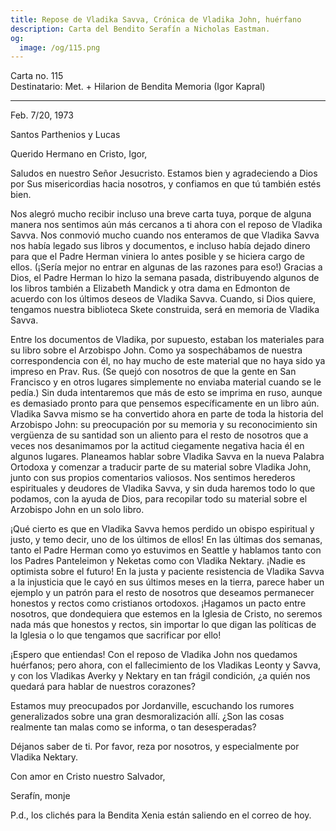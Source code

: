 ```yaml
---
title: Repose de Vladika Savva, Crónica de Vladika John, huérfano
description: Carta del Bendito Serafín a Nicholas Eastman.
og:
  image: /og/115.png
---
```


<div style={{textAlign:'right', fontFamily:'monospace'}}>Carta no. 115</div>
<div style={{textAlign:'left', fontFamily:'monospace'}}>Destinatario: Met. + Hilarion de Bendita Memoria (Igor Kapral)</div>

---

Feb. 7/20, 1973

Santos Parthenios y Lucas

Querido Hermano en Cristo, Igor,

Saludos en nuestro Señor Jesucristo. Estamos bien y agradeciendo a Dios por Sus misericordias hacia nosotros, y confiamos en que tú también estés bien.

Nos alegró mucho recibir incluso una breve carta tuya, porque de alguna manera nos sentimos aún más cercanos a ti ahora con el reposo de Vladika Savva. Nos conmovió mucho cuando nos enteramos de que Vladika Savva nos había legado sus libros y documentos, e incluso había dejado dinero para que el Padre Herman viniera lo antes posible y se hiciera cargo de ellos. (¡Sería mejor no entrar en algunas de las razones para eso!) Gracias a Dios, el Padre Herman lo hizo la semana pasada, distribuyendo algunos de los libros también a Elizabeth Mandick y otra dama en Edmonton de acuerdo con los últimos deseos de Vladika Savva. Cuando, si Dios quiere, tengamos nuestra biblioteca Skete construida, será en memoria de Vladika Savva.

Entre los documentos de Vladika, por supuesto, estaban los materiales para su libro sobre el Arzobispo John. Como ya sospechábamos de nuestra correspondencia con él, no hay mucho de este material que no haya sido ya impreso en Prav. Rus. (Se quejó con nosotros de que la gente en San Francisco y en otros lugares simplemente no enviaba material cuando se le pedía.) Sin duda intentaremos que más de esto se imprima en ruso, aunque es demasiado pronto para que pensemos específicamente en un libro aún. Vladika Savva mismo se ha convertido ahora en parte de toda la historia del Arzobispo John: su preocupación por su memoria y su reconocimiento sin vergüenza de su santidad son un aliento para el resto de nosotros que a veces nos desanimamos por la actitud ciegamente negativa hacia él en algunos lugares. Planeamos hablar sobre Vladika Savva en la nueva Palabra Ortodoxa y comenzar a traducir parte de su material sobre Vladika John, junto con sus propios comentarios valiosos. Nos sentimos herederos espirituales y deudores de Vladika Savva, y sin duda haremos todo lo que podamos, con la ayuda de Dios, para recopilar todo su material sobre el Arzobispo John en un solo libro.

¡Qué cierto es que en Vladika Savva hemos perdido un obispo espiritual y justo, y temo decir, uno de los últimos de ellos! En las últimas dos semanas, tanto el Padre Herman como yo estuvimos en Seattle y hablamos tanto con los Padres Panteleimon y Neketas como con Vladika Nektary. ¡Nadie es optimista sobre el futuro! En la justa y paciente resistencia de Vladika Savva a la injusticia que le cayó en sus últimos meses en la tierra, parece haber un ejemplo y un patrón para el resto de nosotros que deseamos permanecer honestos y rectos como cristianos ortodoxos. ¡Hagamos un pacto entre nosotros, que dondequiera que estemos en la Iglesia de Cristo, no seremos nada más que honestos y rectos, sin importar lo que digan las políticas de la Iglesia o lo que tengamos que sacrificar por ello!

¡Espero que entiendas! Con el reposo de Vladika John nos quedamos huérfanos; pero ahora, con el fallecimiento de los Vladikas Leonty y Savva, y con los Vladikas Averky y Nektary en tan frágil condición, ¿a quién nos quedará para hablar de nuestros corazones?

Estamos muy preocupados por Jordanville, escuchando los rumores generalizados sobre una gran desmoralización allí. ¿Son las cosas realmente tan malas como se informa, o tan desesperadas?

Déjanos saber de ti. Por favor, reza por nosotros, y especialmente por Vladika Nektary.

Con amor en Cristo nuestro Salvador,

Serafín, monje

P.d., los clichés para la Bendita Xenia están saliendo en el correo de hoy.
